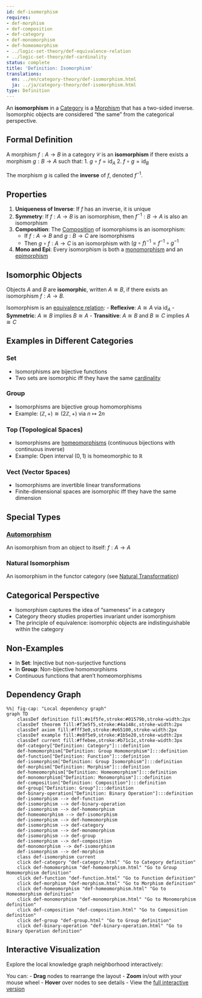```yaml
---
id: def-isomorphism
requires:
- def-morphism
- def-composition
- def-category
- def-monomorphism
- def-homeomorphism
- ../logic-set-theory/def-equivalence-relation
- ../logic-set-theory/def-cardinality
status: complete
title: 'Definition: Isomorphism'
translations:
  en: ../en/category-theory/def-isomorphism.html
  ja: ../ja/category-theory/def-isomorphism.html
type: Definition
---
```


An **isomorphism** in a [Category](def-category.qmd) is a [Morphism](def-morphism.qmd) that has a two-sided inverse. Isomorphic objects are considered "the same" from the categorical perspective.

## Formal Definition

A morphism $f: A \to B$ in a category $\mathcal{C}$ is an **isomorphism** if there exists a morphism $g: B \to A$ such that:
1. $g \circ f = \text{id}_A$
2. $f \circ g = \text{id}_B$

The morphism $g$ is called the **inverse** of $f$, denoted $f^{-1}$.

## Properties

1. **Uniqueness of Inverse**: If $f$ has an inverse, it is unique
2. **Symmetry**: If $f: A \to B$ is an isomorphism, then $f^{-1}: B \to A$ is also an isomorphism
3. **Composition**: The [Composition](def-composition.qmd) of isomorphisms is an isomorphism:
   - If $f: A \to B$ and $g: B \to C$ are isomorphisms
   - Then $g \circ f: A \to C$ is an isomorphism with $(g \circ f)^{-1} = f^{-1} \circ g^{-1}$
4. **Mono and Epi**: Every isomorphism is both a [monomorphism](def-monomorphism.qmd) and an [epimorphism](def-epimorphism.qmd)

## Isomorphic Objects

Objects $A$ and $B$ are **isomorphic**, written $A \cong B$, if there exists an isomorphism $f: A \to B$.

Isomorphism is an [equivalence relation](../logic-set-theory/def-equivalence-relation.qmd):
- **Reflexive**: $A \cong A$ via $\text{id}_A$
- **Symmetric**: $A \cong B$ implies $B \cong A$
- **Transitive**: $A \cong B$ and $B \cong C$ implies $A \cong C$

## Examples in Different Categories

### Set
- Isomorphisms are bijective functions
- Two sets are isomorphic iff they have the same [cardinality](../logic-set-theory/def-cardinality.qmd)

### Group
- Isomorphisms are bijective group homomorphisms
- Example: $(\mathbb{Z}, +) \cong (2\mathbb{Z}, +)$ via $n \mapsto 2n$

### Top (Topological Spaces)
- Isomorphisms are [homeomorphisms](../topology/def-homeomorphism.qmd) (continuous bijections with continuous inverse)
- Example: Open interval $(0,1)$ is homeomorphic to $\mathbb{R}$

### Vect (Vector Spaces)
- Isomorphisms are invertible linear transformations
- Finite-dimensional spaces are isomorphic iff they have the same dimension

## Special Types

### [Automorphism](../algebra/def-automorphism.qmd)
An isomorphism from an object to itself: $f: A \to A$

### Natural Isomorphism
An isomorphism in the functor category (see [Natural Transformation](def-natural-transformation.qmd))

## Categorical Perspective

- Isomorphism captures the idea of "sameness" in a category
- Category theory studies properties invariant under isomorphism
- The principle of equivalence: isomorphic objects are indistinguishable within the category

## Non-Examples

- In **Set**: Injective but non-surjective functions
- In **Group**: Non-bijective homomorphisms
- Continuous functions that aren't homeomorphisms

## Dependency Graph

```mermaid
%%| fig-cap: "Local dependency graph"
graph TD
    classDef definition fill:#e1f5fe,stroke:#01579b,stroke-width:2px
    classDef theorem fill:#f3e5f5,stroke:#4a148c,stroke-width:2px
    classDef axiom fill:#fff3e0,stroke:#e65100,stroke-width:2px
    classDef example fill:#e8f5e9,stroke:#1b5e20,stroke-width:2px
    classDef current fill:#ffebee,stroke:#b71c1c,stroke-width:3px
    def-category["Definition: Category"]:::definition
    def-homomorphism["Definition: Group Homomorphism"]:::definition
    def-function["Definition: Function"]:::definition
    def-isomorphism["Definition: Group Isomorphism"]:::definition
    def-morphism["Definition: Morphism"]:::definition
    def-homeomorphism["Definition: Homeomorphism"]:::definition
    def-monomorphism["Definition: Monomorphism"]:::definition
    def-composition["Definition: Composition"]:::definition
    def-group["Definition: Group"]:::definition
    def-binary-operation["Definition: Binary Operation"]:::definition
    def-isomorphism --> def-function
    def-isomorphism --> def-binary-operation
    def-isomorphism --> def-homomorphism
    def-homeomorphism --> def-isomorphism
    def-isomorphism --> def-homeomorphism
    def-isomorphism --> def-category
    def-isomorphism --> def-monomorphism
    def-isomorphism --> def-group
    def-isomorphism --> def-composition
    def-monomorphism --> def-isomorphism
    def-isomorphism --> def-morphism
    class def-isomorphism current
    click def-category "def-category.html" "Go to Category definition"
    click def-homomorphism "def-homomorphism.html" "Go to Group Homomorphism definition"
    click def-function "def-function.html" "Go to Function definition"
    click def-morphism "def-morphism.html" "Go to Morphism definition"
    click def-homeomorphism "def-homeomorphism.html" "Go to Homeomorphism definition"
    click def-monomorphism "def-monomorphism.html" "Go to Monomorphism definition"
    click def-composition "def-composition.html" "Go to Composition definition"
    click def-group "def-group.html" "Go to Group definition"
    click def-binary-operation "def-binary-operation.html" "Go to Binary Operation definition"
```

## Interactive Visualization

Explore the local knowledge graph neighborhood interactively:

::: {.graph-viz data-id="def-isomorphism" data-width="700" data-height="500"}
:::

You can:
- **Drag** nodes to rearrange the layout
- **Zoom** in/out with your mouse wheel
- **Hover** over nodes to see details
- View the [full interactive version](../../output/interactive/def-isomorphism.html){target="_blank"}
